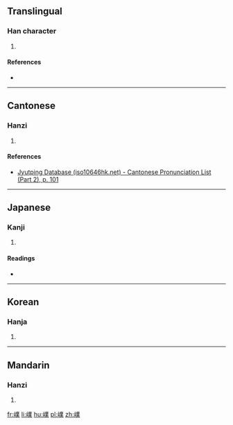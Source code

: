 ==Translingual==

===Han character===
{{Han char|rn=46|rad=山|as=13|sn=16|four=|canj=山廿金木 (UTCD), X山廿金木 (XUTCD)|ids=⿰[[山]][[業]]}}

# {{defn|Han|sort=山13}}

====References====
* {{Han ref|kx=0320.200|dkj=08507|dj=0620.230|hdz=10800.070|uh=5DAB|ud=23979}}

----

==Cantonese==

===Hanzi===
{{yue-hanzi|jyut=[[jip6]]|y=yip6}}

# {{defn|lang=yue|sort=山13}}

====References====
* [http://www.iso10646hk.net/jp/document/download.jsp Jyutping Database (iso10646hk.net) - Cantonese Pronunciation List (Part 2), p. 101]

----

==Japanese==

===Kanji===
{{ja-kanji|grade=|rs=山13}}

# {{defn|lang=ja|sort=山13}}

====Readings====
* {{ja-readings|on=[[ぎょう]] (gyō)|kun=[[たかい]] (takai)}}

----

==Korean==

===Hanja===
{{ko-hanja|hangeul=업|rv=eop|mr=ŏp}}

# {{defn|lang=ko|sort=山13}}

----

==Mandarin==

===Hanzi===
{{cmn-hanzi|pin=[[yè]] ([[ye4]])|wg=yeh<sup>4</sup>}}

# {{defn|lang=cmn|sort=山13}}

[[fr:嶫]]
[[li:嶫]]
[[hu:嶫]]
[[pl:嶫]]
[[zh:嶫]]